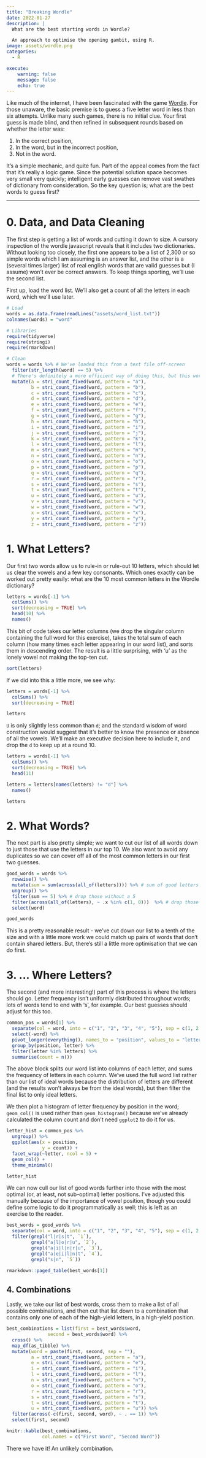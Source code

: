 ```yaml
---
title: "Breaking Wordle"
date: 2022-01-27
description: |
  What are the best starting words in Wordle?

  An approach to optimise the opening gambit, using R.
image: assets/wordle.png
categories:
  - R

execute:
    warning: false
    message: false
    echo: true
---
```


Like much of the internet, I have been fascinated with the game [Wordle](https://www.powerlanguage.co.uk/wordle/). For those unaware, the basic premise is to guess a five letter word in less than six attempts. Unlike many such games, there is no initial clue. Your first guess is made blind, and then refined in subsequent rounds based on whether the letter was:

1. In the correct position,
2. In the word, but in the incorrect position,
3. Not in the word.

It's a simple mechanic, and quite fun. Part of the appeal comes from the fact that it's really a logic game. Since the potential solution space becomes very small very quickly; intelligent early guesses can remove vast swathes of dictionary from consideration. So the key question is; what are the best words to guess first?

---

# 0. Data, and Data Cleaning

The first step is getting a list of words and cutting it down to size. A cursory inspection of the wordle javascript reveals that it includes two dictionaries. Without looking too closely, the first one appears to be a list of 2,300 or so simple words which I am assuming is an answer list, and the other is a (several times larger) list of real english words that are valid guesses but (I assume) won't ever be correct answers. To keep things sporting, we'll use the second list.

First up, load the word list. We'll also get a count of all the letters in each word, which we'll use later.

```r
# Load
words = as.data.frame(readLines("assets/word_list.txt"))
colnames(words) = "word"
```


```r
# Libraries
require(tidyverse)
require(stringi)
require(rmarkdown)

# Clean
words = words %>% # We've loaded this from a text file off-screen
  filter(str_length(word) == 5) %>%
  # There's definitely a more efficient way of doing this, but this works for now.
  mutate(a = stri_count_fixed(word, pattern = "a"),
         b = stri_count_fixed(word, pattern = "b"),
         c = stri_count_fixed(word, pattern = "c"),
         d = stri_count_fixed(word, pattern = "d"),
         e = stri_count_fixed(word, pattern = "e"),
         f = stri_count_fixed(word, pattern = "f"),
         g = stri_count_fixed(word, pattern = "g"),
         h = stri_count_fixed(word, pattern = "h"),
         i = stri_count_fixed(word, pattern = "i"),
         j = stri_count_fixed(word, pattern = "j"),
         k = stri_count_fixed(word, pattern = "k"),
         l = stri_count_fixed(word, pattern = "l"),
         m = stri_count_fixed(word, pattern = "m"),
         n = stri_count_fixed(word, pattern = "n"),
         o = stri_count_fixed(word, pattern = "o"),
         p = stri_count_fixed(word, pattern = "p"),
         q = stri_count_fixed(word, pattern = "q"),
         r = stri_count_fixed(word, pattern = "r"),
         s = stri_count_fixed(word, pattern = "s"),
         t = stri_count_fixed(word, pattern = "t"),
         u = stri_count_fixed(word, pattern = "u"),
         v = stri_count_fixed(word, pattern = "v"),
         w = stri_count_fixed(word, pattern = "w"),
         x = stri_count_fixed(word, pattern = "x"),
         y = stri_count_fixed(word, pattern = "y"),
         z = stri_count_fixed(word, pattern = "z"))
```

# 1. What Letters?

Our first two words allow us to rule-in or rule-out 10 letters, which should let us clear the vowels and a few key consonants. Which ones exactly can be worked out pretty easily: what are the 10 most common letters in the Wordle dictionary?

```r
letters = words[-1] %>%
  colSums() %>%
  sort(decreasing = TRUE) %>%
  head(10) %>%
  names()
```

This bit of code takes our letter columns (we drop the singular column containing the full word for this exercise), takes the total sum of each column (how many times each letter appearing in our word list), and sorts them in descending order. The result is a little surprising, with 'u' as the lonely vowel not making the top-ten cut.

```r
sort(letters)
```

If we did into this a little more, we see why:

```r
letters = words[-1] %>%
  colSums() %>%
  sort(decreasing = TRUE)

letters
```

`U` is only slightly less common than `d`; and the standard wisdom of word construction would suggest that it's better to know the presence or absence of all the vowels. We'll make an executive decision here to include it, and drop the `d` to keep up at a round 10.

```r
letters = words[-1] %>%
  colSums() %>%
  sort(decreasing = TRUE) %>%
  head(11)

letters = letters[names(letters) != "d"] %>%
  names()

letters
```

# 2. What Words?

The next part is also pretty simple; we want to cut our list of all words down to just those that use the letters in our top 10. We also want to avoid any duplicates so we can cover off all of the most common letters in our first two guesses.

```r
good_words = words %>%
  rowwise() %>%
  mutate(sum = sum(across(all_of(letters)))) %>% # sum of good letters
  ungroup() %>%
  filter(sum == 5) %>% # drop those without a 5
  filter(across(all_of(letters), ~ .x %in% c(1, 0)))  %>% # drop those with more than one of each letter
  select(word)

good_words
```

This is a pretty reasonable result - we've cut down our list to a tenth of the size and with a little more work we could match up pairs of words that don't contain shared letters. But, there's still a little more optimisation that we can do first.

# 3. ... Where Letters?

The second (and more interesting!) part of this process is where the letters should go. Letter frequency isn't uniformly distributed throughout words; lots of words tend to end with 's', for example. Our best guesses should adjust for this too.


```r
common_pos = words[1] %>%
  separate(col = word, into = c("1", "2", "3", "4", "5"), sep = c(1, 2, 3, 4), remove = FALSE) %>%
  select(-word) %>%
  pivot_longer(everything(), names_to = "position", values_to = "letter") %>%
  group_by(position, letter) %>%
  filter(letter %in% letters) %>%
  summarise(count = n())
```

The above block splits our word list into columns of each letter, and sums the frequency of letters in each column. We've used the full word list rather than our list of ideal words because the distribution of letters are different (and the results won't always be from the ideal words), but then filter the final list to only ideal letters.

We then plot a histogram of letter frequency by position in the word; `geom_col()` is used rather than `geom_histogram()` because we've already calculated the column count and don't need `ggplot2` to do it for us.

```r
letter_hist = common_pos %>%
  ungroup() %>%
  ggplot(aes(x = position,
             y = count)) +
  facet_wrap(~letter, ncol = 5) +
  geom_col() +
  theme_minimal()

letter_hist
```

We can now cull our list of good words further into those with the most optimal (or, at least, not sub-optimal) letter positions. I've adjusted this manually because of the importance of vowel position, though you could define some logic to do it programmatically as well; this is left as an exercise to the reader.

```r
best_words = good_words %>%
  separate(col = word, into = c("1", "2", "3", "4", "5"), sep = c(1, 2, 3, 4), remove = FALSE) %>%
  filter(grepl("l|r|s|t", `1`),
         grepl("a|l|o|r|u", `2`),
         grepl("a|i|l|n|r|u", `3`),
         grepl("a|e|i|l|n|t", `4`),
         grepl("s|n", `5`))

rmarkdown::paged_table(best_words[1])
```

## 4. Combinations

Lastly, we take our list of best words, cross them to make a list of all possible combinations, and then cut that list down to a combination that contains only one of each of the high-yield letters, in a high-yield position.

```r
best_combinations = list(first = best_words$word,
               second = best_words$word) %>%
  cross() %>%
  map_df(as_tibble) %>%
  mutate(word = paste(first, second, sep = ""),
         a = stri_count_fixed(word, pattern = "a"),
         e = stri_count_fixed(word, pattern = "e"),
         i = stri_count_fixed(word, pattern = "i"),
         l = stri_count_fixed(word, pattern = "l"),
         n = stri_count_fixed(word, pattern = "n"),
         o = stri_count_fixed(word, pattern = "o"),
         r = stri_count_fixed(word, pattern = "r"),
         s = stri_count_fixed(word, pattern = "s"),
         t = stri_count_fixed(word, pattern = "t"),
         u = stri_count_fixed(word, pattern = "u")) %>%
  filter(across(-c(first, second, word), ~ . == 1)) %>%
  select(first, second)

knitr::kable(best_combinations,
             col.names = c("First Word", "Second Word"))
```

There we have it! An unlikely combination.
